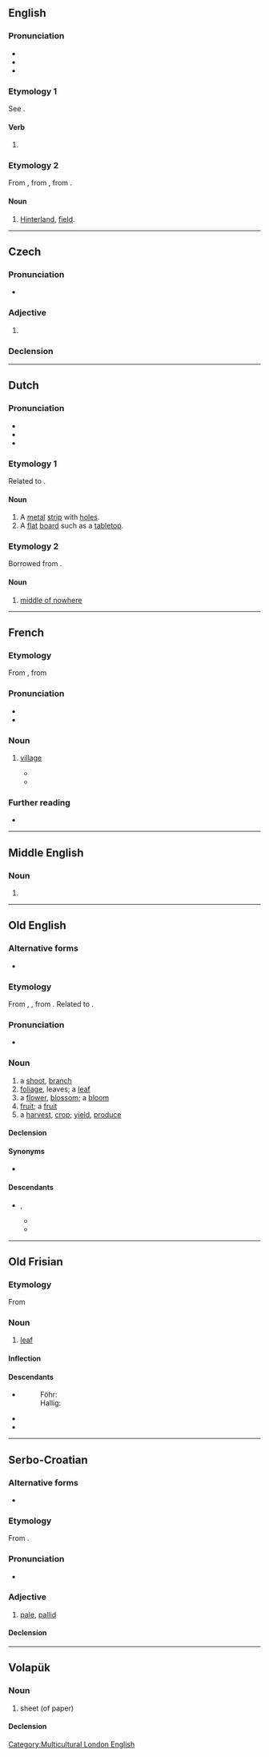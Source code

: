 {{also|Bled|blêd|blēḑ}}
==English==

===Pronunciation===
* {{IPA|en|/ˈblɛd/}}
* {{audio|en|LL-Q1860 (eng)-Vealhurl-bled.wav |Audio (UK)}}
* {{rhymes|en|ɛd|s=1}}

===Etymology 1===
See {{m|en|bleed}}.

====Verb====
{{head|en|verb form}}

# {{en-past of|bleed}}

===Etymology 2===
From {{bor|en|fr|bled}}, from {{der|en|arq|-}}, from {{der|en|ar|بِلَاد}}.

====Noun====
{{en-noun}}

# {{lb|en|in parts of French North Africa}} [[hinterland|Hinterland]], [[field]].

----

==Czech==

===Pronunciation===
* {{cs-IPA}}

===Adjective===
{{head|cs|adjective form}}

# {{inflection of|cs|bledý||m|s|nominal|predicative}}

===Declension===
{{cs-decl-pron-adj
| snomma = bled
| snomm = bled
| snomf = bleda
| snomn = bledo
| pnomma = bledi
| pnomm = bledy
| pnomf = bledy
| pnomn = bleda
}}

----

==Dutch==

===Pronunciation===
* {{IPA|nl|/blɛt/}}
* {{hyphenation|nl|bled}}
* {{rhymes|nl|ɛt}}

===Etymology 1===
Related to {{m|nl|blad}}.

====Noun====
{{nl-noun|n|-en|-}}

# A [[metal]] [[strip]] with [[hole]]s.
# A [[flat]] [[board]] such as a [[tabletop]].

===Etymology 2===
Borrowed from {{bor|nl|fr|bled}}.

====Noun====
{{nl-noun|m|-|-}}

# {{lb|nl|Belgium}} [[middle of nowhere]]

----

==French==

===Etymology===
From {{bor|fr|arq|-}}, from {{der|fr|ar|بِلَاد}}

===Pronunciation===
* {{fr-IPA|blède}}
* {{audio|fr|LL-Q150 (fra)-LoquaxFR-bled.wav|Audio}}

===Noun===
{{fr-noun|m}}

# {{lb|fr|somewhat|_|pejorative}} [[village]]
#* {{quote-av|fr|title=Les Valseuses|writer={{w|Bertrand Blier}}|year=1974|actor=Patrick Dewaere|role=Pierrot|passage=D'abord j'en ai marre de ce '''bled'''! '''Bled''' de merde! France de merde!|translation=First of all, I'm sick of this ''village''! Shithole ''village''! Shithole France!}}
#* {{quote-song|fr|lyricist={{w|lang=en|Elh Kmer}}|title=Homicide|year=2017|album=Indépendant|passage=Je ferais pas d’efforts d’intégration si ce '''bled''' ne m’aime pas|translation=I won’t make any effort in order to be part of the community if this ''village'' doesn’t like me.}}

===Further reading===
* {{R:TLFi}}

----

==Middle English==

===Noun===
{{head|enm|noun}}

# {{alternative form of|enm|blede}}

----

==Old English==

===Alternative forms===
* {{alter|ang|blǣd}}

===Etymology===
From {{inh|ang|gem-pro|*blēduz}}, {{m|gem-pro|*blōdiz||blossom, sprout}}, from {{der|en|ine-pro|*bʰleh₃-}}. Related to {{m|ang|blōwan||to bloom, blossom}}.

===Pronunciation===
* {{ang-IPA|blēd}}

===Noun===
{{ang-noun|head=blēd|f}}

# a [[shoot]], [[branch]]
# [[foliage]], leaves; a [[leaf]]
# a [[flower]], [[blossom]]; a [[bloom]]
# [[fruit]]; a [[fruit]]
# a [[harvest]], [[crop]]; [[yield]], [[produce]]

====Declension====
{{ang-decl-noun-o-f|blēd}}

====Synonyms====
* {{l|ang|ofett}}

====Descendants====
* {{desc|enm|blede}}, {{l|enm|bled}}
** {{desc|en|blead}}
** {{desc|sco|bleed}}

{{topics|ang|Plants}}

----

==Old Frisian==

===Etymology===
From {{inh|ofs|gmw-pro|*blad}}

===Noun===
{{ofs-noun|n}}

# [[leaf]]

====Inflection====
{{ofs-decl-noun-a-n|bled}}

====Descendants====
* {{desc|frr|-}}
*: Föhr: {{l|frr|bleed}}
*: Hallig: {{l|frr|blää}}
* {{desc|stq|Blääd}}
* {{desc|fy|bled}}

----

==Serbo-Croatian==

===Alternative forms===
* {{alter|sh|blijȇd||Ijekavian}}

===Etymology===
From {{inh|sh|sla-pro|*blědъ}}.

===Pronunciation===
* {{IPA|sh|/blêːd/}}

===Adjective===
{{sh-adj|head=blȇd|def=blȇdī|comp=blȅđī}}

# [[pale]], [[pallid]]

====Declension====
{{sh-adj-full|bled|o|bleđ|e}}

----

==Volapük==

===Noun===
{{vo-noun}}

# sheet (of paper)

====Declension====
{{vo-decl-noun}}

[[Category:Multicultural London English]]